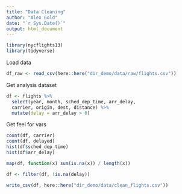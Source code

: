 ```yaml
---
title: "Data Cleaning"
author: "Alex Gold"
date: "`r Sys.Date()`"
output: html_document
---
```


```r
library(nycflights13)
library(tidyverse)
```

Load data
```r
df_raw <- read_csv(here::here("dir_demo/data/raw/flights.csv"))
```

Get analysis dataset
```r
df <- flights %>%
  select(year, month, sched_dep_time, arr_delay,
  carrier, origin, dest, distance) %>%
  mutate(delay = arr_delay > 0)
```

Get feel for vars
```r
count(df, carrier)
count(df, delayed)
hist(df$sched_dep_time)
hist(df$arr_delay)
```

```r
map(df, function(x) sum(is.na(x)) / length(x))
```

```r
df <- filter(df, !is.na(delay))
```

```r
write_csv(df, here::here("dir_demo/data/clean_flights.csv"))
```

